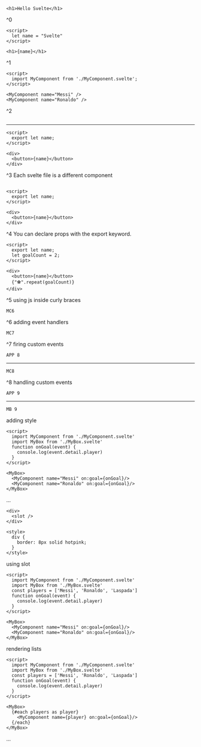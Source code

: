 <Step>

```svelte App.svelte
<h1>Hello Svelte</h1>
```

</Step>

^0

<Step>

```svelte App.svelte
<script>
  let name = "Svelte"
</script>

<h1>{name}</h1>
```

</Step>

^1

<Step>

```svelte App.svelte
<script>
  import MyComponent from './MyComponent.svelte';
</script>

<MyComponent name="Messi" />
<MyComponent name="Ronaldo" />
```

</Step>

^2

<Step>

```svelte App.svelte focus=2

```

---

```svelte MyComponent.svelte
<script>
  export let name;
</script>

<div>
  <button>{name}</button>
</div>
```

</Step>

^3 Each svelte file is a different component

<Step>

```svelte App.svelte

```

```svelte MyComponent.svelte focus=2 active
<script>
  export let name;
</script>

<div>
  <button>{name}</button>
</div>
```

</Step>

^4 You can declare props with the export keyword.

<Step>

```svelte MyComponent.svelte focus=3,8
<script>
  export let name;
  let goalCount = 2;
</script>

<div>
  <button>{name}</button>
  {"⚽".repeat(goalCount)}
</div>
```

</Step>

^5 using js inside curly braces

<Step>

```svelte MyComponent.svelte
MC6
```

</Step>

^6 adding event handlers

<Step>

```svelte MyComponent.svelte
MC7
```

</Step>

^7 firing custom events

<Step>

```svelte App.svelte
APP 8
```

---

```svelte MyComponent.svelte
MC8
```

</Step>

^8 handling custom events

<Step>

```svelte App.svelte
APP 9
```

---

```svelte MyBox.svelte
MB 9
```

</Step>

adding style

<Step focus="3,9,12">

```svelte App.svelte
<script>
  import MyComponent from './MyComponent.svelte'
  import MyBox from './MyBox.svelte'
  function onGoal(event) {
    console.log(event.detail.player)
  }
</script>

<MyBox>
  <MyComponent name="Messi" on:goal={onGoal}/>
  <MyComponent name="Ronaldo" on:goal={onGoal}/>
</MyBox>
```

</Step>

...

<Step focus="2">

```svelte MyBox.svelte
<div>
  <slot />
</div>

<style>
  div {
    border: 8px solid hotpink;
  }
</style>
```

</Step>

using slot

<Step focus="4">

```svelte App.svelte
<script>
  import MyComponent from './MyComponent.svelte'
  import MyBox from './MyBox.svelte'
  const players = ['Messi', 'Ronaldo', 'Laspada']
  function onGoal(event) {
    console.log(event.detail.player)
  }
</script>

<MyBox>
  <MyComponent name="Messi" on:goal={onGoal}/>
  <MyComponent name="Ronaldo" on:goal={onGoal}/>
</MyBox>
```

</Step>

rendering lists

<Step focus="4,11,12[18:30],13">

```svelte App.svelte
<script>
  import MyComponent from './MyComponent.svelte'
  import MyBox from './MyBox.svelte'
  const players = ['Messi', 'Ronaldo', 'Laspada']
  function onGoal(event) {
    console.log(event.detail.player)
  }
</script>

<MyBox>
  {#each players as player}
    <MyComponent name={player} on:goal={onGoal}/>
  {/each}
</MyBox>
```

</Step>

...
